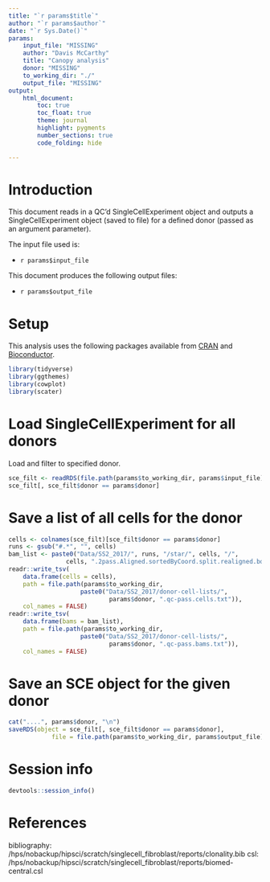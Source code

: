 ```yaml
---
title: "`r params$title`"
author: "`r params$author`"
date: "`r Sys.Date()`"
params:
    input_file: "MISSING"
    author: "Davis McCarthy"
    title: "Canopy analysis"
    donor: "MISSING"
    to_working_dir: "./"
    output_file: "MISSING"
output: 
    html_document:
        toc: true
        toc_float: true
        theme: journal
        highlight: pygments
        number_sections: true
        code_folding: hide

---
```


# Introduction

This document reads in a QC'd SingleCellExperiment object and outputs a 
SingleCellExperiment object (saved to file) for a defined donor (passed as an 
argument parameter).

The input file used is:

* `r params$input_file`

This document produces the following output files:

* `r params$output_file`


# Setup

This analysis uses the following packages available
from [CRAN](https://cran.r-project.org/)
and [Bioconductor](http://www.bioconductor.org/).

```r
library(tidyverse)
library(ggthemes)
library(cowplot)
library(scater)
```



# Load SingleCellExperiment for all donors

Load and filter to specified donor.

```r
sce_filt <- readRDS(file.path(params$to_working_dir, params$input_file))
sce_filt[, sce_filt$donor == params$donor]
```

# Save a list of all cells for the donor

```r
cells <- colnames(sce_filt)[sce_filt$donor == params$donor]
runs <- gsub("#.*", "", cells)
bam_list <- paste0("Data/SS2_2017/", runs, "/star/", cells, "/", 
                cells, ".2pass.Aligned.sortedByCoord.split.realigned.bqsr.bam")
readr::write_tsv(
    data.frame(cells = cells),
    path = file.path(params$to_working_dir, 
                    paste0("Data/SS2_2017/donor-cell-lists/",
                            params$donor, ".qc-pass.cells.txt")),
    col_names = FALSE)
readr::write_tsv(
    data.frame(bams = bam_list),
    path = file.path(params$to_working_dir, 
                    paste0("Data/SS2_2017/donor-cell-lists/",
                            params$donor, ".qc-pass.bams.txt")),
    col_names = FALSE)
```

# Save an SCE object for the given donor

```r
cat("....", params$donor, "\n")
saveRDS(object = sce_filt[, sce_filt$donor == params$donor],
            file = file.path(params$to_working_dir, params$output_file))
```


# Session info

```r
devtools::session_info()
```

# References

bibliography: /hps/nobackup/hipsci/scratch/singlecell_fibroblast/reports/clonality.bib
csl: /hps/nobackup/hipsci/scratch/singlecell_fibroblast/reports/biomed-central.csl



